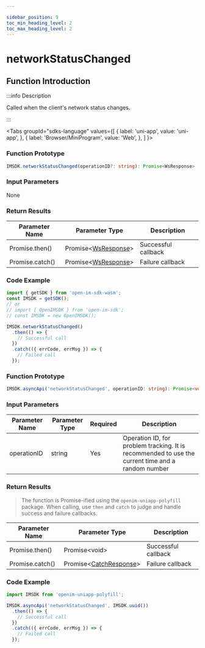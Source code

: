 ```yaml
---

sidebar_position: 9
toc_min_heading_level: 2
toc_max_heading_level: 2
---
```


# networkStatusChanged

## Function Introduction

:::info Description

Called when the client's network status changes.

:::

<Tabs
groupId="sdks-language"
values={[
{ label: 'uni-app', value: 'uni-app', },
{ label: 'Browser/MiniProgram', value: 'Web', },
]
}>

<TabItem value="Web">

### Function Prototype

```ts showLineNumbers
IMSDK.networkStatusChanged(operationID?: string): Promise<WsResponse>
```

### Input Parameters

None

### Return Results

| Parameter Name   | Parameter Type                                | Description    |
| ---------------- | ---------------------------------------------- | -------------- |
| Promise.then()   | Promise<[WsResponse](/class/response.mdx)\>    | Successful callback |
| Promise.catch()  | Promise<[WsResponse](/class/response.mdx)\>    | Failure callback   |

### Code Example

```js showLineNumbers
import { getSDK } from 'open-im-sdk-wasm';
const IMSDK = getSDK();
// or
// import { OpenIMSDK } from 'open-im-sdk';
// const IMSDK = new OpenIMSDK();

IMSDK.networkStatusChanged()
  .then(() => {
    // Successful call
  })
  .catch(({ errCode, errMsg }) => {
    // Failed call
  });
```

</TabItem>

<TabItem value="uni-app">

### Function Prototype

```ts showLineNumbers
IMSDK.asyncApi('networkStatusChanged', operationID: string): Promise<void>
```

### Input Parameters

| Parameter Name | Parameter Type | Required | Description                                       |
| -------------- | -------------- | -------- | ------------------------------------------------- |
| operationID    | string        | Yes      | Operation ID, for problem tracking. It is recommended to use the current time and a random number |

### Return Results

> The function is Promise-ified using the `openim-uniapp-polyfill` package. When calling, use `then` and `catch` to judge and handle success and failure callbacks.

| Parameter Name   | Parameter Type                                          | Description      |
| ---------------- | ------------------------------------------------------- | ---------------- |
| Promise.then()   | Promise<void\>                                          | Successful callback |
| Promise.catch()  | Promise<[CatchResponse](/class/response.mdx)\>          | Failure callback   |

### Code Example

```js showLineNumbers
import IMSDK from 'openim-uniapp-polyfill';

IMSDK.asyncApi('networkStatusChanged', IMSDK.uuid())
  .then(() => {
    // Successful call
  })
  .catch(({ errCode, errMsg }) => {
    // Failed call
  });
```

</TabItem>

</Tabs>